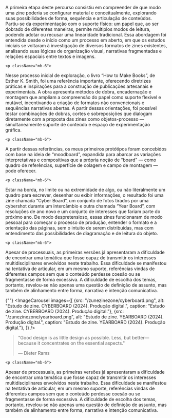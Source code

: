 
<div className="space-y-8">
  <div className="prose prose-lg max-w-none">
    <p className="mb-6">
A primeira etapa deste percurso consistiu em compreender de que modo uma zine poderia se configurar material e conceitualmente, explorando suas possibilidades de forma, sequência e articulação de conteúdos. Partiu-se da experimentação com o suporte físico: um papel que, ao ser dobrado de diferentes maneiras, permite múltiplos modos de leitura, podendo adotar ou recusar uma linearidade tradicional. Essa abordagem foi entendida desde o início como um processo em aberto, em que os estudos iniciais se voltaram à investigação de diversos formatos de zines existentes, analisando suas lógicas de organização visual, narrativas fragmentadas e relações espaciais entre textos e imagens. 
</p>

    <p className="mb-6">
Nesse processo inicial de exploração, o livro “How to Make Books”, de Esther K. Smith, foi uma referência importante, oferecendo diretrizes práticas e inspirações para a construção de publicações artesanais e experimentais. A obra apresenta métodos de dobra, encadernação e montagem que ampliam a compreensão do papel como suporte flexível e mutável, incentivando a criação de formatos não convencionais e sequências narrativas abertas. A partir dessas orientações, foi possível testar combinações de dobras, cortes e sobreposições que dialogam diretamente com a proposta das zines como objetos-processo — simultaneamente suporte de conteúdo e espaço de experimentação gráfica.
</p>

    <p className="mb-6">
A partir dessas referências, os meus primeiros protótipos foram concebidos com base na ideia de “moodboard”, expandida para abarcar as variações interpretativas e compositivas que a própria noção de “board” — como quadro de referências, superfície de colagem e campo de montagem — pode oferecer. 
</p>

    <p className="mb-6">
Estar na borda, no limite ou na extremidade de algo, ou não literalmente um quadro para escrever, desenhar ou exibir informações, o resultado foi uma zine chamada “Cyber Board”, um conjunto de fotos tirados por uma cybershot durante um intercâmbio e outra chamada “Year Board”, com resoluções de ano novo e um conjunto de interesses que fariam parte do próximo ano. De modo despretensioso, essas zines funcionaram de modo pessoal para começar o processo de produção, entender o formato e a orientação das páginas, sem o intuito de serem distribuídas, mas com entendimento das possibilidades de diagramação e de leitura do objeto.
</p>

    <p className="mb-6">
Apesar de processuais, as primeiras versões já apresentaram a dificuldade de encontrar uma temática que fosse capaz de transmitir os interesses multidisciplinares envolvidos neste trabalho. Essa dificuldade se manifestou na tentativa de articular, em um mesmo suporte, referências vindas de diferentes campos sem que o conteúdo perdesse coesão ou se fragmentasse de forma excessiva. A dificuldade de escolha dos temas, portanto, revelou-se não apenas uma questão de definição de assunto, mas também de alinhamento entre forma, narrativa e intenção comunicativa. 
</p>
  </div>


 {""}
  <ImageCarousel
    images={[
        {src: "/zunezinezone/cyberboard.png", alt: "Estudo de zine. CYBERBOARD (2024). Produção digital.", caption: "Estudo de zine. CYBERBOARD (2024). Produção digital."},
        {src: "/zunezinezone/yearboard.png", alt: "Estudo de zine. YEARBOARD (2024). Produção digital.", caption: "Estudo de zine. YEARBOARD (2024). Produção digital."},
    ]}
  />

> "Good design is as little design as possible. Less, but
> better—because it concentrates on the essential aspects."
>
> — Dieter Rams
</p>
  </div>


    <p className="mb-6">
Apesar de processuais, as primeiras versões já apresentaram a dificuldade de encontrar uma temática que fosse capaz de transmitir os interesses multidisciplinares envolvidos neste trabalho. Essa dificuldade se manifestou na tentativa de articular, em um mesmo suporte, referências vindas de diferentes campos sem que o conteúdo perdesse coesão ou se fragmentasse de forma excessiva. A dificuldade de escolha dos temas, portanto, revelou-se não apenas uma questão de definição de assunto, mas também de alinhamento entre forma, narrativa e intenção comunicativa. 
</p>
  </div>

</div>